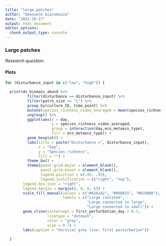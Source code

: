 ```yaml
---
title: "large_patches"
author: "Emanuele Giacomuzzo"
date: "2022-10-17"
output: html_document
editor_options: 
  chunk_output_type: console
---
```


### Large patches {.tabset .tabset-pills}

*Research question: *

#### Plots

```r
for (disturbance_input in c("low", "high")) {
  
  print(ds_biomass_abund %>%
          filter(disturbance == disturbance_input) %>%
          filter(patch_size == "L") %>%
          group_by(culture_ID, time_point) %>%
          mutate(species_richness_video_averaged = mean(species_richness)) %>%
          ungroup() %>%
          ggplot(aes(x = day,
                     y = species_richness_video_averaged,
                     group = interaction(day,eco_metaeco_type),
                     fill = eco_metaeco_type)) +
          geom_boxplot() +
          labs(title = paste("Disturbance =", disturbance_input),
               x = "Day",
               y = "Species richness",
               fill = "") +
          theme_bw() +
          theme(panel.grid.major = element_blank(),
                panel.grid.minor = element_blank(),
                legend.position = c(.95, .95),
                legend.justification = c("right", "top"),
        legend.box.just = "right",
        legend.margin = margin(6, 6, 6, 6)) +
        scale_fill_manual(values = c("#A2A2A2", "#008B31", "#DC0000"),
                          labels = c("Large isolated",
                                     "Large connected to large",
                                     "Large connected to small")) +
        geom_vline(xintercept = first_perturbation_day + 0.7,
                   linetype = "dotdash",
                   color = "grey",
                   size = 0.7) +
        labs(caption = "Vertical grey line: first perturbation"))
  
  }
```